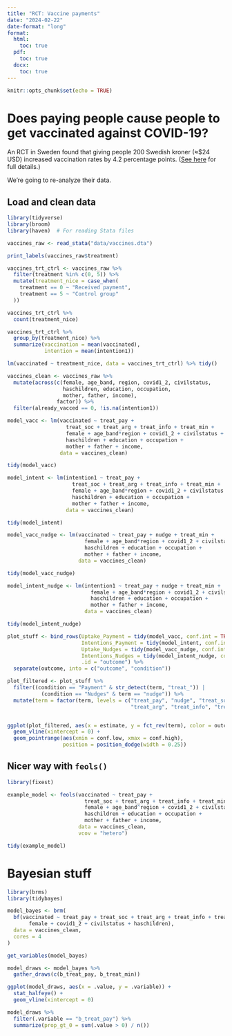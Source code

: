 ```yaml
---
title: "RCT: Vaccine payments"
date: "2024-02-22"
date-format: "long"
format:
  html:
    toc: true
  pdf:
    toc: true
  docx:
    toc: true
---
```


```r
knitr::opts_chunk$set(echo = TRUE)
```

# Does paying people cause people to get vaccinated against COVID-19?

An RCT in Sweden found that giving people 200 Swedish kroner (≈$24 USD) increased vaccination rates by 4.2 percentage points. ([See here](https://www.science.org/doi/full/10.1126/science.abm0475) for full details.) 

We're going to re-analyze their data.


## Load and clean data

```r
library(tidyverse)
library(broom)
library(haven)  # For reading Stata files

vaccines_raw <- read_stata("data/vaccines.dta")
```

```r
print_labels(vaccines_raw$treatment)
```

```r
vaccines_trt_ctrl <- vaccines_raw %>% 
  filter(treatment %in% c(0, 5)) %>% 
  mutate(treatment_nice = case_when(
    treatment == 0 ~ "Received payment",
    treatment == 5 ~ "Control group"
  ))

vaccines_trt_ctrl %>%
  count(treatment_nice)
```


```r
vaccines_trt_ctrl %>% 
  group_by(treatment_nice) %>% 
  summarize(vaccination = mean(vaccinated),
            intention = mean(intention1))
```


```r
lm(vaccinated ~ treatment_nice, data = vaccines_trt_ctrl) %>% tidy()
```


```r
vaccines_clean <- vaccines_raw %>% 
  mutate(across(c(female, age_band, region, covid1_2, civilstatus, 
                  haschildren, education, occupation, 
                  mother, father, income),
                factor)) %>% 
  filter(already_vacced == 0, !is.na(intention1))
```


```r
model_vacc <- lm(vaccinated ~ treat_pay + 
                   treat_soc + treat_arg + treat_info + treat_min +
                   female + age_band*region + covid1_2 + civilstatus +
                   haschildren + education + occupation + 
                   mother + father + income,
                 data = vaccines_clean)

tidy(model_vacc)
```

```r
model_intent <- lm(intention1 ~ treat_pay + 
                     treat_soc + treat_arg + treat_info + treat_min +
                     female + age_band*region + covid1_2 + civilstatus +
                     haschildren + education + occupation + 
                     mother + father + income,
                   data = vaccines_clean)

tidy(model_intent)
```

```r
model_vacc_nudge <- lm(vaccinated ~ treat_pay + nudge + treat_min +
                         female + age_band*region + covid1_2 + civilstatus +
                         haschildren + education + occupation + 
                         mother + father + income,
                       data = vaccines_clean)

tidy(model_vacc_nudge)

model_intent_nudge <- lm(intention1 ~ treat_pay + nudge + treat_min +
                           female + age_band*region + covid1_2 + civilstatus +
                           haschildren + education + occupation + 
                           mother + father + income,
                         data = vaccines_clean)

tidy(model_intent_nudge)
```

```r
plot_stuff <- bind_rows(Uptake_Payment = tidy(model_vacc, conf.int = TRUE), 
                        Intentions_Payment = tidy(model_intent, conf.int = TRUE), 
                        Uptake_Nudges = tidy(model_vacc_nudge, conf.int = TRUE),
                        Intentions_Nudges = tidy(model_intent_nudge, conf.int = TRUE),
                        .id = "outcome") %>% 
  separate(outcome, into = c("outcome", "condition"))

plot_filtered <- plot_stuff %>% 
  filter((condition == "Payment" & str_detect(term, "treat_")) |
           (condition == "Nudges" & term == "nudge")) %>% 
  mutate(term = factor(term, levels = c("treat_pay", "nudge", "treat_soc", 
                                        "treat_arg", "treat_info", "treat_min")))


ggplot(plot_filtered, aes(x = estimate, y = fct_rev(term), color = outcome)) +
  geom_vline(xintercept = 0) +
  geom_pointrange(aes(xmin = conf.low, xmax = conf.high),
                  position = position_dodge(width = 0.25))
```

## Nicer way with `feols()`

```r
library(fixest)

example_model <- feols(vaccinated ~ treat_pay + 
                         treat_soc + treat_arg + treat_info + treat_min |
                         female + age_band^region + covid1_2 + civilstatus +
                         haschildren + education + occupation + 
                         mother + father + income,
                       data = vaccines_clean,
                       vcov = "hetero")

tidy(example_model)
```

# Bayesian stuff

```r
library(brms)
library(tidybayes)

model_bayes <- brm(
  bf(vaccinated ~ treat_pay + treat_soc + treat_arg + treat_info + treat_min +
       female + covid1_2 + civilstatus + haschildren),
  data = vaccines_clean,
  cores = 4
)
```

```r
get_variables(model_bayes)

model_draws <- model_bayes %>% 
  gather_draws(c(b_treat_pay, b_treat_min)) 

ggplot(model_draws, aes(x = .value, y = .variable)) +
  stat_halfeye() +
  geom_vline(xintercept = 0)

model_draws %>% 
  filter(.variable == "b_treat_pay") %>% 
  summarize(prop_gt_0 = sum(.value > 0) / n())
```
